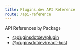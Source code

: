 ```yaml
---
title: Plugins.dev API Reference
route: /api-reference
---
```


API References by Package

* [@pluginsdotdev/plugin](/api/plugin/index.html)
* [@pluginsdotdev/react-host](/api/react-host/index.html)
